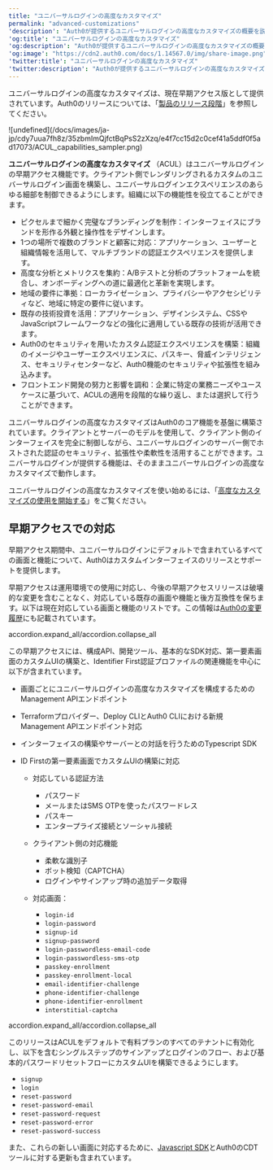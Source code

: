 ```yaml
---
title: "ユニバーサルログインの高度なカスタマイズ"
permalink: "advanced-customizations"
'description': "Auth0が提供するユニバーサルログインの高度なカスタマイズの概要を説明します。"
'og:title': "ユニバーサルログインの高度なカスタマイズ"
'og:description': "Auth0が提供するユニバーサルログインの高度なカスタマイズの概要を説明します。"
'og:image': "https://cdn2.auth0.com/docs/1.14567.0/img/share-image.png"
'twitter:title': "ユニバーサルログインの高度なカスタマイズ"
'twitter:description': "Auth0が提供するユニバーサルログインの高度なカスタマイズの概要を説明します。"
---
```


<Callout icon="file-lines" color="#0EA5E9" iconType="regular">

ユニバーサルログインの高度なカスタマイズは、現在早期アクセス版として提供されています。Auth0のリリースについては、「[製品のリリース段階](/docs/ja-jp/troubleshoot/product-lifecycle/product-release-stages)」を参照してください。

</Callout>

<Frame>![undefined](/docs/images/ja-jp/cdy7uua7fh8z/35zbmImQjfctBqPsS2zXzq/e4f7cc15d2c0cef41a5ddf0f5ad17073/ACUL_capabilities_sampler.png)</Frame>

**ユニバーサルログインの高度なカスタマイズ** （ACUL）はユニバーサルログインの早期アクセス機能です。クライアント側でレンダリングされるカスタムのユニバーサルログイン画面を構築し、ユニバーサルログインエクスペリエンスのあらゆる細部を制御できるようにします。組織に以下の機能性を役立てることができます。

* ピクセルまで細かく完璧なブランディングを制作：インターフェイスにブランドを形作る外観と操作性をデザインします。
* 1つの場所で複数のブランドと顧客に対応：アプリケーション、ユーザーと組織情報を活用して、マルチブランドの認証エクスペリエンスを提供します。
* 高度な分析とメトリクスを集約：A/Bテストと分析のプラットフォームを統合し、オンボーディングへの道に最適化と革新を実現します。
* 地域の要件に準拠：ローカライゼーション、プライバシーやアクセシビリティなど、地域に特定の要件に従います。
* 既存の技術投資を活用：アプリケーション、デザインシステム、CSSやJavaScriptフレームワークなどの強化に適用している既存の技術が活用できます。
* Auth0のセキュリティを用いたカスタム認証エクスペリエンスを構築：組織のイメージやユーザーエクスペリエンスに、パスキー、脅威インテリジェンス、セキュリティセンターなど、Auth0機能のセキュリティや拡張性を組み込みます。
* フロントエンド開発の努力と影響を調和：企業に特定の業務ニーズやユースケースに基づいて、ACULの適用を段階的な繰り返し、または選択して行うことができます。

ユニバーサルログインの高度なカスタマイズはAuth0のコア機能を基盤に構築されています。クライアントとサーバーのモデルを使用して、クライアント側のインターフェイスを完全に制御しながら、ユニバーサルログインのサーバー側でホストされた認証のセキュリティ、拡張性や柔軟性を活用することができます。ユニバーサルログインが提供する機能は、そのままユニバーサルログインの高度なカスタマイズで動作します。

ユニバーサルログインの高度なカスタマイズを使い始めるには、「[高度なカスタマイズの使用を開始する](/docs/ja-jp/customize/login-pages/advanced-customizations/getting-started)」をご覧ください。

## 早期アクセスでの対応

早期アクセス期間中、ユニバーサルログインにデフォルトで含まれているすべての画面と機能について、Auth0はカスタムインターフェイスのリリースとサポートを提供します。

早期アクセスは運用環境での使用に対応し、今後の早期アクセスリリースは破壊的な変更を含むことなく、対応している既存の画面や機能と後方互換性を保ちます。以下は現在対応している画面と機能のリストです。この情報は[Auth0の変更履歴](https://auth0.com/changelog)にも記載されています。

accordion.expand_all/accordion.collapse_all

<Accordion title="December 9, 2024 release">

この早期アクセスには、構成API、開発ツール、基本的なSDK対応、第一要素画面のカスタムUIの構築と、Identifier First認証プロファイルの関連機能を中心に以下が含まれています。

* 画面ごとにユニバーサルログインの高度なカスタマイズを構成するためのManagement APIエンドポイント
* Terraformプロバイダー、Deploy CLIとAuth0 CLIにおける新規Management APIエンドポイント対応
* インターフェイスの構築やサーバーとの対話を行うためのTypescript SDK
* ID Firstの第一要素画面でカスタムUIの構築に対応

  + 対応している認証方法

    - パスワード
    - メールまたはSMS OTPを使ったパスワードレス
    - パスキー
    - エンタープライズ接続とソーシャル接続
  + クライアント側の対応機能

    - 柔軟な識別子
    - ボット検知（CAPTCHA）
    - ログインやサインアップ時の追加データ取得
  + 対応画面：

    - `login-id`
    - `login-password`
    - `signup-id`
    - `signup-password`
    - `login-passwordless-email-code`
    - `login-passwordless-sms-otp`
    - `passkey-enrollment`
    - `passkey-enrollment-local`
    - `email-identifier-challenge`
    - `phone-identifier-challenge`
    - `phone-identifier-enrollment`
    - `interstitial-captcha`

</Accordion>

accordion.expand_all/accordion.collapse_all

<Accordion title="2025年2月6日 ACUL Changelog">

このリリースはACULをデフォルトで有料プランのすべてのテナントに有効化し、以下を含むシングルステップのサインアップとログインのフロー、および基本的パスワードリセットフローにカスタムUIを構築できるようにします。

* `signup`
* `login`
* `reset-password`
* `reset-password-email`
* `reset-password-request`
* `reset-password-error`
* `reset-password-success`

また、これらの新しい画面に対応するために、[Javascript SDK](https://github.com/auth0/universal-login)とAuth0のCDTツールに対する更新も含まれています。

</Accordion>

